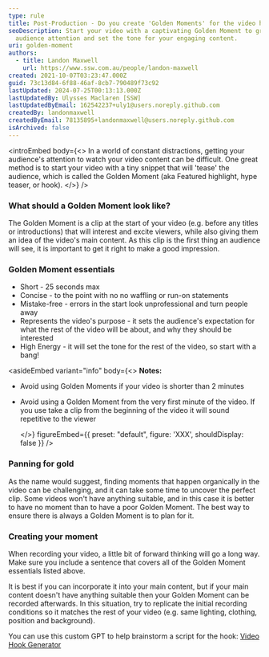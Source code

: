 ```yaml
---
type: rule
title: Post-Production - Do you create 'Golden Moments' for the video hook?
seoDescription: Start your video with a captivating Golden Moment to grab
  audience attention and set the tone for your engaging content.
uri: golden-moment
authors:
  - title: Landon Maxwell
    url: https://www.ssw.com.au/people/landon-maxwell
created: 2021-10-07T03:23:47.000Z
guid: 73c13d84-6f88-46af-8cb7-790489f73c92
lastUpdated: 2024-07-25T00:13:13.000Z
lastUpdatedBy: Ulysses Maclaren [SSW]
lastUpdatedByEmail: 162542237+uly1@users.noreply.github.com
createdBy: landonmaxwell
createdByEmail: 78135895+landonmaxwell@users.noreply.github.com
isArchived: false
---
```

<introEmbed
  body={<>
In a world of constant distractions, getting your audience's attention to watch your video content can be difficult.
One great method is to start your video with a tiny snippet that will 'tease' the audience, which is called the Golden Moment (aka Featured highlight, hype teaser, or hook).
  </>}
/>
### What should a Golden Moment look like?

The Golden Moment is a clip at the start of your video (e.g. before any titles or introductions) that will interest and excite viewers, while also giving them an idea of the video's main content.
As this clip is the first thing an audience will see, it is important to get it right to make a good impression.

### Golden Moment essentials

* Short - 25 seconds max
* Concise - to the point with no no waffling or run-on statements
* Mistake-free - errors in the start look unprofessional and turn people away
* Represents the video's purpose - it sets the audience's expectation for what the rest of the video will be about, and why they should be interested
* High Energy - it will set the tone for the rest of the video, so start with a bang!

<youtubeEmbed url="https://www.youtube.com/embed/ang3jKb3DFU" description="Video: Good example - The first 14 seconds are the Golden Moment" />

<asideEmbed
  variant="info"
  body={<>
    **Notes:**

* Avoid using Golden Moments if your video is shorter than 2 minutes
* Avoid using a Golden Moment from the very first minute of the video. If you use take a clip from the beginning of the video it will sound repetitive to the viewer

  </>}
  figureEmbed={{
    preset: "default",
    figure: 'XXX',
    shouldDisplay: false
  }}
/>

### Panning for gold

As the name would suggest, finding moments that happen organically in the video can be challenging, and it can take some time to uncover the perfect clip.
Some videos won't have anything suitable, and in this case it is better to have no moment than to have a poor Golden Moment.
The best way to ensure there is always a Golden Moment is to plan for it.

### Creating your moment

When recording your video, a little bit of forward thinking will go a long way.
Make sure you include a sentence that covers all of the Golden Moment essentials listed above.

It is best if you can incorporate it into your main content, but if your main content doesn't have anything suitable then your Golden Moment can be recorded afterwards. In this situation, try to replicate the initial recording conditions so it matches the rest of your video (e.g. same lighting, clothing, position and background).

You can use this custom GPT to help brainstorm a script for the hook: [Video Hook Generator](https://chatgpt.com/g/g-gjEEhVR9c-video-hook-generator)
